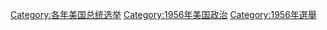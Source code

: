 {{catmore}}

[[Category:各年美国总统选举|Category:各年美国总统选举]]
[[Category:1956年美国政治|Category:1956年美国政治]]
[[Category:1956年選舉|Category:1956年選舉]]